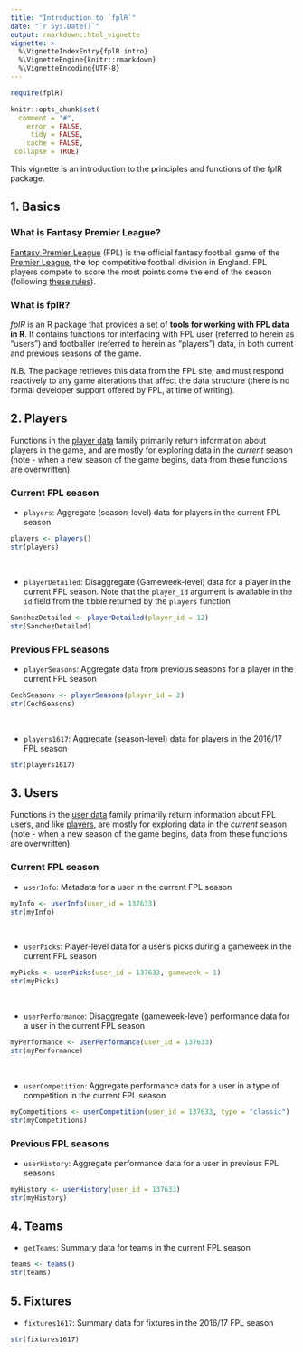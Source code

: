 ```yaml
---
title: "Introduction to `fplR`"
date: "`r Sys.Date()`"
output: rmarkdown::html_vignette
vignette: >
  %\VignetteIndexEntry{fplR intro}
  %\VignetteEngine{knitr::rmarkdown}
  %\VignetteEncoding{UTF-8}
---
```


```r
require(fplR)

knitr::opts_chunk$set(
  comment = "#",
    error = FALSE,
     tidy = FALSE,
    cache = FALSE,
 collapse = TRUE)
```

This vignette is an introduction to the principles and functions of the fplR package.

## 1. Basics {#basics-1}

### What is Fantasy Premier League?

[Fantasy Premier League](https://fantasy.premierleague.com) (FPL) is the official fantasy football game of the [Premier League](https://www.premierleague.com/), the top competitive football division in England. FPL players compete to score the most points come the end of the season (following [these rules](https://fantasy.premierleague.com/a/help)).

### What is fplR?

*fplR* is an R package that provides a set of **tools for working with FPL data in R**. It contains functions for interfacing with FPL user (referred to herein as "users") and footballer (referred to herein as "players") data, in both current and previous seasons of the game. 

N.B. The package retrieves this data from the FPL site, and must respond reactively to any game alterations that affect the data structure (there is no formal developer support offered by FPL, at time of writing).

## 2. Players {#player-2}

Functions in the [player data](#player-2) family primarily return information about players in the game, and are mostly for exploring data in the *current* season (note - when a new season of the game begins, data from these functions are overwritten).

### Current FPL season

* `players`: Aggregate (season-level) data for players in the current FPL season

```r
players <- players()
str(players)
```

<br>

* `playerDetailed`: Disaggregate (Gameweek-level) data for a player in the current FPL season. Note that the `player_id` argument is available in the `id` field from the tibble returned by the `players` function

```r
SanchezDetailed <- playerDetailed(player_id = 12)
str(SanchezDetailed)
```

### Previous FPL seasons

* `playerSeasons`: Aggregate data from previous seasons for a player in the current FPL season

```r
CechSeasons <- playerSeasons(player_id = 2)
str(CechSeasons)
```

<br>

* `players1617`: Aggregate (season-level) data for players in the 2016/17 FPL season

```r
str(players1617)
```

## 3. Users {#user-3}

Functions in the [user data](#user-3) family primarily return information about FPL users, and like [players](#player-2), are mostly for exploring data in the *current* season (note - when a new season of the game begins, data from these functions are overwritten).

### Current FPL season

* `userInfo`: Metadata for a user in the current FPL season

```r
myInfo <- userInfo(user_id = 137633)
str(myInfo)
```

<br>

* `userPicks`: Player-level data for a user's picks during a gameweek in the current FPL season

```r
myPicks <- userPicks(user_id = 137633, gameweek = 1)
str(myPicks)
```

<br>

* `userPerformance`: Disaggregate (gameweek-level) performance data for a user in the current FPL season

```r
myPerformance <- userPerformance(user_id = 137633)
str(myPerformance)
```

<br>

* `userCompetition`: Aggregate performance data for a user in a type of competition in the current FPL season

```r
myCompetitions <- userCompetition(user_id = 137633, type = "classic")
str(myCompetitions)
```

### Previous FPL seasons

* `userHistory`: Aggregate performance data for a user in previous FPL seasons

```r
myHistory <- userHistory(user_id = 137633)
str(myHistory)
```

## 4. Teams {#team-4}

* `getTeams`: Summary data for teams in the current FPL season

```r
teams <- teams()
str(teams)
```

## 5. Fixtures {#fixture-5}

* `fixtures1617`: Summary data for fixtures in the 2016/17 FPL season

```r
str(fixtures1617)
```
